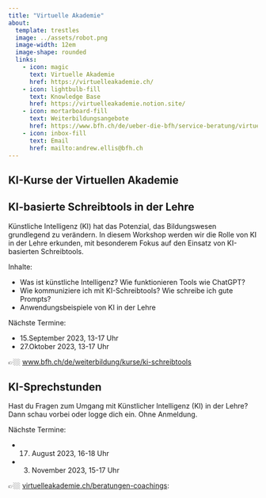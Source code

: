 ```yaml
---
title: "Virtuelle Akademie"
about:
  template: trestles
  image: ../assets/robot.png
  image-width: 12em
  image-shape: rounded
  links:
    - icon: magic
      text: Virtuelle Akademie
      href: https://virtuelleakademie.ch/
    - icon: lightbulb-fill
      text: Knowledge Base
      href: https://virtuelleakademie.notion.site/
    - icon: mortarboard-fill
      text: Weiterbildungsangebote
      href: https://www.bfh.ch/de/ueber-die-bfh/service-beratung/virtuelle-akademie/
    - icon: inbox-fill
      text: Email
      href: mailto:andrew.ellis@bfh.ch
---
```


## KI-Kurse der Virtuellen Akademie

<!-- ### KI-basierte Schreibtools in der Lehre -->

:::{.callout-note}
## KI-basierte Schreibtools in der Lehre
Künstliche Intelligenz (KI) hat das Potenzial, das Bildungswesen grundlegend zu verändern. In diesem Workshop werden wir die Rolle von KI in der Lehre erkunden, mit besonderem Fokus auf den Einsatz von KI-basierten Schreibtools.

Inhalte:

- Was ist künstliche Intelligenz? Wie funktionieren Tools wie ChatGPT? 
- Wie kommuniziere ich mit KI-Schreibtools? Wie schreibe ich gute Prompts?  
- Anwendungsbeispiele von KI in der Lehre 

Nächste Termine:

- 15.September 2023, 13-17 Uhr
- 27.Oktober 2023, 13-17 Uhr

👉🏼 [www.bfh.ch/de/weiterbildung/kurse/ki-schreibtools](https://www.bfh.ch/de/weiterbildung/kurse/ki-schreibtools/)
:::

:::{.callout-note}
## KI-Sprechstunden
Hast du Fragen zum Umgang mit Künstlicher Intelligenz (KI) in der Lehre? Dann schau vorbei oder logge dich ein. Ohne Anmeldung.

Nächste Termine:

- 17. August 2023, 16-18 Uhr
- 3. November 2023, 15-17 Uhr

👉🏼 [virtuelleakademie.ch/beratungen-coachings](https://virtuelleakademie.ch/beratungen-coachings/):
:::


<!-- ## Team
Die Stärke der Virtuellen Akademie: Ein Team, in dem diverse Fähigkeiten zusammenkommen. Von Hochschuldidaktik über Lerntechnologien bis hin zu Visualisierungs- und Video-Expertise.

👉🏼 [Team](https://virtuelleakademie.ch/ueber-uns/) -->
